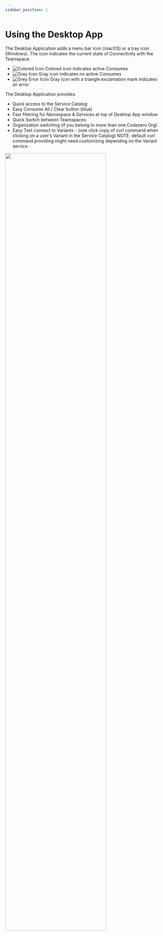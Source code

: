 ```yaml
---
sidebar_position: 1
---
```


# Using the Desktop App


The Desktop Application adds a menu bar icon (macOS) or a tray icon (Windows). The icon indicates the current state of Connectivity with the Teamspace.

- ![Colored Icon](./_media/c6o-colored-tiny.png) Colored icon indicates active Consumes
- ![Gray Icon](./_media/c6o-grey-tiny.png) Gray icon indicates no active Consumes
- ![Grey Error Icon](./_media/c6o-grey-error-tiny.png) Gray icon with a triangle exclamation mark indicates an error

The Desktop Application provides:
- Quick access to the Service Catalog
- Easy Consume All / Clear button (blue)
- Fast filtering for Namespace & Services at top of Desktop App window
- Quick Switch between Teamspaces
- Organization switching (if you belong to more than one Codezero Org)
- Easy Test connect to Variants - (one click copy of curl command when clicking on a user’s Variant in the Service Catalog)
  NOTE: default curl command providing might need customizing depending on the Variant service 

<div class="text--center">
  <img width="80%" src={ServiceCatalogImg}/>
</div>
